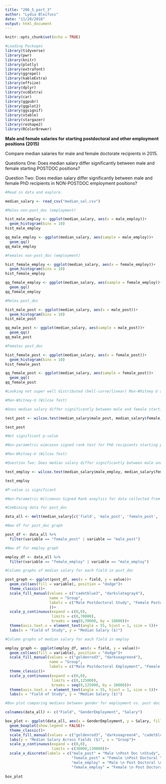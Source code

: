 ```yaml
---
title: "206_5_part_3"
author: "Lydia Bleifuss"
date: "11/28/2018"
output: html_document
---
```


```r
knitr::opts_chunk$set(echo = TRUE)
```

```r
#Loading Packages
library(tidyverse)
library(pwr)
library(knitr)
library(plotly)
library(extrafont)
library(ggrepel)
library(kableExtra)
library(effsize)
library(dplyr)
library(vcdExtra)
library(car)
library(ggpubr)
library(ggplot2)
library(ggsignif)
library(xtable)
library(stargazer)
library(reshape2)
library(RColorBrewer)

```

**Male and female salaries for starting postdoctoral and other employment positions (2015)** 

Compare median salaries for male and female doctorate recipients in 2015. 

Questions One: Does median salary differ significantly between male and female starting POSTDOC positions? 

Question Two: Does median salary differ significantly between male and female PhD recipients in NON-POSTDOC employment positions?

```r
#Read in data and explore.

median_salary <- read_csv("median_sal.csv")

#Males non-post_doc (employment)

hist_male_employ <- ggplot(median_salary, aes(x = male_employ))+
  geom_histogram(bins = 10)
hist_male_employ

qq_male_employ <- ggplot(median_salary, aes(sample = male_employ))+
  geom_qq()
qq_male_employ

#Females non-post_doc (employment)

hist_female_employ <- ggplot(median_salary, aes(x = female_employ))+
  geom_histogram(bins = 10)
hist_female_employ

qq_female_employ <- ggplot(median_salary, aes(sample = female_employ))+
  geom_qq()
qq_female_employ

#Males post_doc

hist_male_post <- ggplot(median_salary, aes(x = male_post))+
  geom_histogram(bins = 10)
hist_male_post

qq_male_post <- ggplot(median_salary, aes(sample = male_post))+
  geom_qq()
qq_male_post

#Females post_doc

hist_female_post <- ggplot(median_salary, aes(x = female_post))+
  geom_histogram(bins = 10)
hist_female_post

qq_female_post <- ggplot(median_salary, aes(sample = female_post))+
  geom_qq()
qq_female_post

#Looking not super well distributed (bell-curve/linear) Man-Whitney U acceptable?
```
```r
#Man-Whitney-U (Wilcox Test)

#Does median salary differ significantly between male and female starting POSTDOC positions?

test_post <- wilcox.test(median_salary$male_post, median_salary$female_post, paired = TRUE)

test_post

#Not significant p-value

#Non-parametric wimcoxon signed rank test for PhD recipients starting posdoc positions revealed that there was *not* a signficant difference between salaries for males and females (V=19.5, p=.888). 
```



```r
#Man-Whitney-U (Wilcox Test)

#Question Two: Does median salary differ significantly between male and female PhD recipients in NON-POSTDOC employment positions?

test_employ <- wilcox.test(median_salary$male_employ, median_salary$female_employ, paired = TRUE)

test_employ

#P-value is significant

#Non-Parametric Wilcomxon Signed Rank anaylsis for data collected from 15 fields of study in the year 2015 revealed that the median salaries (in dollars) differed significantly for male and female PhD recipients in non-postdoc employment positions (V= 101, p=0.003). 
```

```r
#Combining data for post_doc

data_all <- melt(median_salary[c('field', 'male_post', 'female_post', 'male_employ', 'female_employ')], id.vars = 1)

#New df for post_doc graph

post_df <- data_all %>% 
  filter(variable == "female_post" | variable == "male_post")

#New df for employ graph

employ_df <- data_all %>% 
  filter(variable == "female_employ" | variable == "male_employ")
```


```r
#Column graphs of median salary for each field in post_doc

post_graph <- ggplot(post_df, aes(x = field, y = value))+
  geom_col(aes(fill = variable), position = "dodge")+
  theme_classic()+
  scale_fill_manual(values = c("cadetblue3", "darkslategray4"),
                    name = "Group",
                    labels = c("Male Postdoctoral Study", "Female Postdoctoral Study"
                    ))+
  scale_y_continuous(expand = c(0,0),
                     limits = c(0,70000),
                     breaks = seq(0,70000, by = 10000))+ 
  theme(axis.text.x = element_text(angle = 55, hjust = 1, size = 5))+
  labs(x = "Field of Study", y = "Median Salary ($)")
```

```r
#Column graphs of median salary for each field in employ

employ_graph <- ggplot(employ_df, aes(x = field, y = value))+
  geom_col(aes(fill = variable), position = "dodge")+
  scale_fill_manual(values = c("goldenrod3", "darkseagreen4"),
                    name = "Group",
                    labels = c("Male Postdoctoral Employment", "Female Postdoctoral Employment"))+
  theme_classic()+
  scale_y_continuous(expand = c(0,0),
                     limits = c(0,125000),
                     breaks = seq(0,125000, by = 20000))+ 
  theme(axis.text.x = element_text(angle = 55, hjust = 1, size = 5))+
  labs(x = "Field of Study", y = "Median Salary ($)")
```

```r
#Box plot comparing medians between gender for employment vs. post doc

colnames(data_all) <- c("Field", "GenderEmployment", "Salary")

box_plot <- ggplot(data_all, aes(x = GenderEmployment, y = Salary, fill = GenderEmployment))+
  geom_boxplot(show.legend = FALSE)+
  theme_classic()+
  scale_fill_manual(values = c("goldenrod3", "darkseagreen4", "cadetblue3", "darkslategray4"))+
  labs(y = "Median Salary Across Fields ($)", x = "Group")+
  scale_y_continuous(expand = c(0,0),
                     limits = c(30000,130000))+
  scale_x_discrete(labels = c("male_post" = "Male \nPost Doc \nStudy",
                              "female_post" = "Female \nPost Doctoral \nStudy",
                              "male_employ" = "Male \n Post Doctoral \nEmployment",
                              "female_employ" = "Female \n Post Doctoral \nEmployment"))
  
box_plot


```

